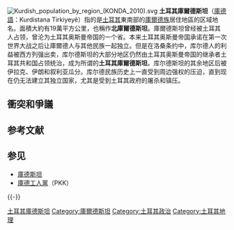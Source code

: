{{expand|time=2017-11-26T12:05:11+00:00}}
{{unreferenced|time=2017-11-26T12:05:11+00:00}}
{{noteTA
|1=zh:庫爾德;zh-hans:库尔德;zh-hk:庫爾德;zh-tw:庫德;
}}
[[File:Kurdish_population_by_region_(KONDA_2010).svg|right]]
'''土耳其庫爾德斯坦'''（[[庫德語|庫德語]]：Kurdistana Tirkiyeyê）指的是[[土耳其|土耳其]]東南部的[[庫爾德族|庫爾德族]]居住地區的区域地名。面積大約有19萬平方公里，也稱作'''北庫爾德斯坦'''。庫爾德斯坦曾经被土耳其人占领，曾沦为土耳其奥斯曼帝国的一个省。本来土耳其奥斯曼帝国承诺在第一次世界大战之后让庫爾德人与其他民族一起独立。但是在洛桑条约中，库尔德人的利益被西方列强出卖，库尔德斯坦的大部分地区仍然由土耳其奥斯曼帝国的继承者土耳其共和国占领统治，成为所谓的'''土耳其庫爾德斯坦'''。库尔德斯坦的其余地区后被伊拉克、伊朗和叙利亚瓜分。库尔德民族历史上一直受到周边强权的压迫，直到现在仍无法建立其独立国家，尤其是受到土耳其政府的屠杀和镇压。

== 衝突和爭議 ==
{{main|土耳其-库尔德冲突}}

== 参考文献 ==
{{Reflist}}

== 参见 ==
* [[庫德斯坦|庫德斯坦]]
* [[庫德工人黨|庫德工人黨]]（PKK）

{{-}}
{{庫德斯坦}}

[[Category:土耳其庫德斯坦|]]
[[Category:庫爾德斯坦|Category:庫爾德斯坦]]
[[Category:土耳其政治|Category:土耳其政治]]
[[Category:土耳其地理|Category:土耳其地理]]